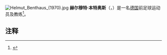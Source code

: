{{expand language|1=en|time=2019-06-17T08:08:56+00:00}}
[[File:Helmut_Benthaus_(1970).jpg|thumb]]
'''赫尔穆特·本特奥斯'''（{{lang-de|'''Helmut Benthaus'''}}，{{bd|1935年|6月5日|catIdx=Benthaus, Helmut}}）是一名[[德国|德国]]前足球运动员及教练<ref>{{cite web | url = http://www.kicker.de/news/fussball/bundesliga/vereine/1-bundesliga/1984-85/3167/trainer_helmut-benthaus.html | title = Helmut Benthaus | language = de | publisher = kicker.de | accessdate = 30 October 2010 | archive-date = 2016-03-03 | archive-url = https://web.archive.org/web/20160303200247/http://www.kicker.de/news/fussball/bundesliga/vereine/1-bundesliga/1984-85/3167/trainer_helmut-benthaus.html | dead-url = no }}</ref>。

==注释==
{{reflist}}